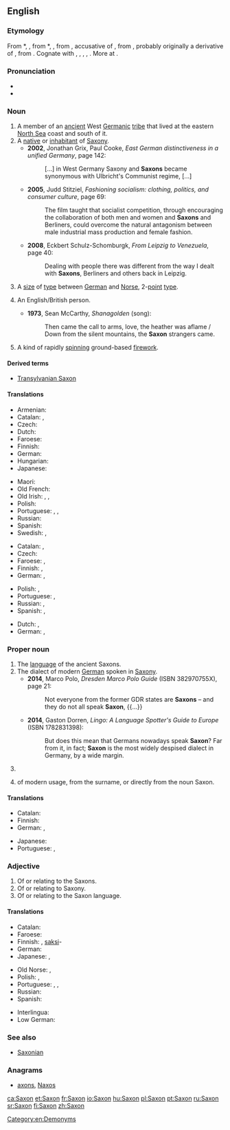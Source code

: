 {{also|saxon}}
==English==
{{wikipedia}}

===Etymology===
From {{etyl|enm|en}} *{{m|enm||Saxon}}, {{m|enm|Saxoun}}, from {{etyl|fro|en}} *{{m|fro||Saxoun}}, {{m|fro|Saxon||Saxon}}, from {{etyl|LL.|en}} {{m|la|Saxonem}}, accusative of {{m|la|Saxo||a Saxon}}, from {{etyl|gem-pro|en}} {{m|gem-pro|*Sahsô}}, probably originally a derivative of {{etyl|gem-pro|en}} {{m|gem-pro|*sahsą||rock, knife}}, from {{etyl|ine-pro|en}} {{m|ine-pro|*sek-||to cut}}. Cognate with {{etyl|gml|-}} {{m|gml|Sasse||someone speaking Saxon, i.e. (Middle) Low German}}, {{etyl|ang|-}} {{m|ang|Seaxa||a Saxon}}, {{etyl|goh|-}} {{m|goh|Sahso||a Saxon}}, {{etyl|is|-}} {{m|is|Saxi||a Saxon}}, {{etyl|ang|-}} {{m|ang|seax||a knife, hip-knife, an instrument for cutting, a short sword, dirk, dagger}}. More at {{l|en|sax}}.

===Pronunciation===
* {{IPA|/sæksən/|lang=en}}
* {{rhymes|æksən|lang=en}}

===Noun===
{{en-noun}}

# A member of an [[ancient]] West [[Germanic]] [[tribe]] that lived at the eastern [[North Sea]] coast and south of it.
# A [[native]] or [[inhabitant]] of [[Saxony]].
#* '''2002''', Jonathan Grix, Paul Cooke, ''East German distinctiveness in a unified Germany'', page 142:
#*: [...] in West Germany Saxony and '''Saxons''' became synonymous with Ulbricht's Communist regime, [...]
#* '''2005''', Judd Stitziel, ''Fashioning socialism: clothing, politics, and consumer culture'', page 69:
#*: The film taught that socialist competition, through encouraging the collaboration of both men and women and '''Saxons''' and Berliners, could overcome the natural antagonism between male industrial mass production and female fashion.
#* '''2008''', Eckbert Schulz-Schomburgk, ''From Leipzig to Venezuela'', page 40:
#*: Dealing with people there was different from the way I dealt with '''Saxons''', Berliners and others back in Leipzig.
# {{label|en|uncountable|US|_|printing|rare|dated}} A [[size]] of [[type]] between [[German]] and [[Norse]], 2-[[point]] [[type]].
# {{label|en|Ireland|poetic}} An English/British person.
#* '''1973''', Sean McCarthy, ''Shanagolden'' (song):
#*: Then came the call to arms, love, the heather was aflame / Down from the silent mountains, the '''Saxon''' strangers came.
# A kind of rapidly [[spin]]ning ground-based [[firework]].

====Derived terms====
* [[Transylvanian Saxon]]

====Translations====
{{trans-top|member of Saxon tribe}}
* Armenian: {{t|hy|սաքս}}
* Catalan: {{t|ca|saxó|m}}, {{t|ca|saxona|f}}
* Czech: {{t+|cs|Sas|m}}
* Dutch: {{t+|nl|Saks|m}}
* Faroese: {{t|fo|saksi|m}}
* Finnish: {{t+|fi|saksi}}
* German: {{t+|de|Sachse|m}}
* Hungarian: {{t+|hu|szász}}
* Japanese: {{t|ja|サクソン人|tr=sakuson jin}}
{{trans-mid}}
* Maori: {{t|mi|Hakiana}}
* Old French: {{t|fro|Saiscon|m}}
* Old Irish: {{t|sga|Saxa|m}}, {{t|sga|Saxanach|m}}, {{t|sga|Sagsach|m}}
* Polish: {{t+|pl|Sas|m}}
* Portuguese: {{t+|pt|saxão|m}}, {{t|pt|saxônio|m}}, {{t|pt|saxônico|m}}
* Russian: {{t+|ru|сакс|m}}
* Spanish: {{t|es|sajón|m}}
* Swedish: {{t|sv|saxare|c}}, {{t|sv|sachsare|c}}
{{trans-bottom}}

{{trans-top|native or inhabitant of Saxony}}
* Catalan: {{t|ca|saxó|m}}, {{t|ca|saxona|f}}
* Czech: {{t+|cs|Sas|m}}
* Faroese: {{t|fo|saksi|m}}, {{t|fo|sakslendingur|m}}
* Finnish: {{t+|fi|saksi}}, {{t|fi|saksilainen}}
* German: {{t+|de|Sachse|m}}, {{t|de|Sächsin|f}}
{{trans-mid}}
* Polish: {{t+|pl|Sas|m}}, {{t|pl|Saksończyk|m}}
* Portuguese: {{t+|pt|saxão|m}}, {{t|pt|saxônio|m}}
* Russian: {{t+|ru|саксо́нец|m}}, {{t+|ru|саксо́нка|f}}
* Spanish: {{t|es|sajón|m}}, {{t+|es|sajona|f}}
{{trans-bottom}}

{{trans-top|2-point type}}
* Dutch: {{t|nl|non plus ultra}}, {{t|nl|vierde petit}}
* German: {{t|de|Non Plus Ultra}}, {{t|de|Viertelpetit}}
{{trans-bottom}}

===Proper noun===
{{en-proper noun}}

# The [[language]] of the ancient Saxons.
# The dialect of modern [[German]] spoken in [[Saxony]].
#* '''2014''', Marco Polo, ''Dresden Marco Polo Guide'' (ISBN 382970755X), page 21:
#*: Not everyone from the former GDR states are '''Saxons''' – and they do not all speak '''Saxon''', {{...}}
#* '''2014''', Gaston Dorren, ''Lingo: A Language Spotter's Guide to Europe'' (ISBN 1782831398):
#*: But does this mean that Germans nowadays speak '''Saxon'''? Far from it, in fact; '''Saxon''' is the most widely despised dialect in Germany, by a wide margin.
# {{surname}}
# {{given name|male|from=surnames}} of modern usage, from the surname, or directly from the noun Saxon.

====Translations====
{{trans-top|language of the Saxons}}
* Catalan: {{t|ca|saxó|m}}
* Finnish: {{t+|fi|saksi}}
* German: {{t|de|Sächsisch|n}}, {{t+|de|Altsächsisch|n}}
{{trans-mid}}
* Japanese: {{t|ja|サクソン語|tr=sakuson go}}
* Portuguese: {{t+|pt|saxão|m}}, {{t|pt|saxônico|m}}
{{trans-bottom}}

===Adjective===
{{en-adj|-}}

# Of or relating to the Saxons.
# Of or relating to Saxony.
# Of or relating to the Saxon language.

====Translations====
{{trans-top|of Saxons, Saxony or Saxon language}}
* Catalan: {{t|ca|saxó}}
* Faroese: {{t|fo|saksiskur}}
* Finnish: {{t|fi|saksilainen}}, [[saksi]]-
* German: {{t+|de|sächsisch}}
* Japanese: {{t|ja|サクソン語の|tr=sakuson go no}} {{qualifier|language}}, {{t|ja|サクソン族の|tr=sakuson zoku no}} {{qualifier|of tribe}}
{{trans-mid}}
* Old Norse: {{t|non|saxlenzkr}}, {{t|non|saxneskr}}
* Polish: {{t+|pl|saksoński}}, {{t+|pl|saski}}
* Portuguese: {{t+|pt|saxão}}, {{t|pt|saxônio}}, {{t|pt|saxônico}}
* Russian: {{t+|ru|саксо́нский}}
* Spanish: {{t|es|sajón}}
{{trans-bottom}}

{{checktrans-top}}
* Interlingua: {{t-check|ia|saxone}}
* Low German: {{t-check|nds|Sassen}}
{{trans-bottom}}

===See also===
* [[Saxonian]]

===Anagrams===
* [[axons#English|axons]], [[Naxos#English|Naxos]]

[[Category:en:Demonyms]]

[[ca:Saxon]]
[[et:Saxon]]
[[fr:Saxon]]
[[io:Saxon]]
[[hu:Saxon]]
[[pl:Saxon]]
[[pt:Saxon]]
[[ru:Saxon]]
[[sr:Saxon]]
[[fi:Saxon]]
[[zh:Saxon]]